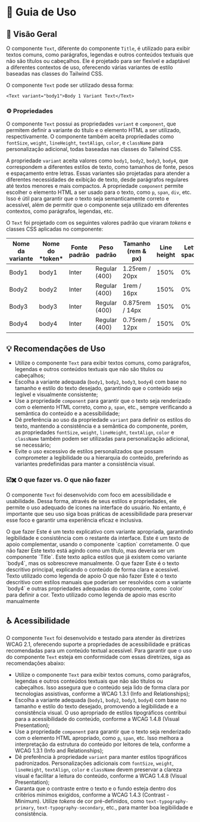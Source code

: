 
<Meta title="Componentes/Text/Guia de Uso" />

# 🧭  Guia de Uso

## 📘 Visão Geral

O componente `Text`, diferente do componente `Title`, é utilizado para exibir textos comuns, como parágrafos, legendas e outros conteúdos textuais que não são títulos ou cabeçalhos. Ele é projetado para ser flexível e adaptável a diferentes contextos de uso, oferecendo várias variantes de estilo baseadas nas classes do Tailwind CSS.

O componente `Text` pode ser utilizado dessa forma:

```tsx
<Text variant="body1">Body 1 Variant Text</Text>
```

### ⚙️ Propriedades

O componente `Text` possui as propriedades `variant` e `component`, que permitem definir a variante do título e o elemento HTML a ser utilizado, respectivamente. O componente também aceita propriedades como `fontSize`, `weight`, `lineHeight`, `textAlign`, `color`, e `className` para personalização adicional, todas baseadas nas classes do Tailwind CSS.

A propriedade `variant` aceita valores como `body1`, `body2`, `body3`, `body4`, que correspondem a diferentes estilos de texto, como tamanhos de fonte, pesos e espaçamento entre letras. Essas variantes são projetadas para atender a diferentes necessidades de exibição de texto, desde parágrafos regulares até textos menores e mais compactos.
A propriedade `component` permite escolher o elemento HTML a ser usado para o texto, como `p`, `span`, `div`, etc. Isso é útil para garantir que o texto seja semanticamente correto e acessível, além de permitir que o componente seja utilizado em diferentes contextos, como parágrafos, legendas, etc.

O `Text` foi projetado com os seguintes valores padrão que viraram *tokens* e classes CSS aplicadas no componente:

<table>
  <thead>
    <tr>
      <th>Nome da variante</th>
      <th>Nome do *token*</th>
      <th>Fonte padrão</th>
      <th>Peso padrão</th>
      <th>Tamanho (rem & px)</th>
      <th>Line height</th>
      <th>Letter spacing</th>
    </tr>
  </thead>
  <tbody>
    <tr>
      <td><Text variant="body1" className="sb-unstyled">Body1</Text></td>
      <td>body1</td>
      <td>Inter</td>
      <td>Regular (400)</td>
      <td>1.25rem / 20px</td>
      <td>150%</td>
      <td>0%</td>
    </tr>
    <tr>
      <td><Text variant="body2" className="sb-unstyled">Body2</Text></td>
      <td>body2</td>
      <td>Inter</td>
      <td>Regular (400)</td>
      <td>1rem / 16px</td>
      <td>150%</td>
      <td>0%</td>
    </tr>
    <tr>
      <td><Text variant="body3" className="sb-unstyled">Body3</Text></td>
      <td>body3</td>
      <td>Inter</td>
      <td>Regular (400)</td>
      <td>0.875rem / 14px</td>
      <td>150%</td>
      <td>0%</td>
    </tr>
    <tr>
      <td><Text variant="body4" className="sb-unstyled">Body4</Text></td>
      <td>body4</td>
      <td>Inter</td>
      <td>Regular (400)</td>
      <td>0.75rem / 12px</td>
      <td>150%</td>
      <td>0%</td>
    </tr>
  </tbody>
</table>

## 💡 Recomendações de Uso

- Utilize o componente `Text` para exibir textos comuns, como parágrafos, legendas e outros conteúdos textuais que não são títulos ou cabeçalhos;
- Escolha a variante adequada (`body1`, `body2`, `body3`, `body4`) com base no tamanho e estilo do texto desejado, garantindo que o conteúdo seja legível e visualmente consistente;
- Use a propriedade `component` para garantir que o texto seja renderizado com o elemento HTML correto, como `p`, `span`, etc., sempre verificando a semântica do conteúdo e a acessibilidade;
- Dê preferência ao uso da propriedade `variant` para definir os estilos do texto, mantendo a consistência e a semântica do componente, porém, as propriedades `fontSize`, `weight`, `lineHeight`, `textAlign`, `color` e `className` também podem ser utilizadas para personalização adicional, se necessário;
- Evite o uso excessivo de estilos personalizados que possam comprometer a legibilidade ou a hierarquia do conteúdo, preferindo as variantes predefinidas para manter a consistência visual.

### ☑️✖️ O que fazer vs. O que não fazer

O componente `Text` foi desenvolvido com foco em acessibilidade e usabilidade. Dessa forma, através de seus estilos e propriedades, ele permite o uso adequado de ícones na interface do usuário. No entanto, é importante que seu uso siga boas práticas de acessibilidade para preservar esse foco e garantir uma experiência eficaz e inclusiva.

<Title component="h4" className="!text-h6">Ao exibir textos, sempre verifique a semântica e a hierarquia do conteúdo. Utilize as variantes de texto apropriadas para garantir que o conteúdo seja legível e visualmente consistente.</Title>

<Grid cols="grid-cols-1 md:grid-cols-2" colGap="gap-x-sm" rowGap="gap-y-sm" className="!mb-2xl !mt-lg">
  <Flex direction="flex-col" rowGap="gap-x-sm" colGap="gap-y-sm" radius="rounded-lg" paddingX="px-sm" paddingY="py-sm" className="border border-default-border">
    <Flex direction="flex-col" rowGap="gap-x-sm" colGap="gap-y-nano" className="!mb-sm">
      <Chip variant="outlined" color="success"><Icon type="check_circle" color="inherit" fontSize="text-lg" className="sb-unstyled" /> O que fazer</Chip>
    </Flex>
    <Flex direction="flex-col" rowGap="gap-y-nano" className="flex-1 mt-auto">
      <Text className="sb-unstyled" variant="body2">Este é um texto explicativo com variante apropriada, garantindo legibilidade e consistência com o restante da interface.</Text>
      <Text className="sb-unstyled" variant="body4" color="text-typography-secondary">Este é um texto de apoio complementar, usando o componente `caption` corretamente.</Text>
    </Flex>
  </Flex>
  <Flex direction="flex-col" rowGap="gap-x-sm" colGap="gap-y-sm" radius="rounded-lg" paddingX="px-sm" paddingY="py-sm" className="border border-default-border">
    <Flex direction="flex-col" rowGap="gap-x-sm" colGap="gap-y-nano" className="!mb-sm">
      <Chip variant="outlined" color="error"><Icon type="cancel" color="inherit" fontSize="text-lg" className="sb-unstyled" /> O que não fazer</Chip>
    </Flex>
    <Flex direction="flex-col" rowGap="gap-y-nano" className="flex-1 mt-auto">
      <Text className="text-2xl font-bold sb-unstyled">Este texto está agindo como um título, mas deveria ser um componente `Title`.</Text>
      <Text className="text-body4 font-normal text-neutral-500 sb-unstyled">Este texto aplica estilos que já existem como variante `body4`, mas os sobrescreve manualmente.</Text>
    </Flex>
  </Flex>
</Grid>

<Title component="h4" className="!text-h6">Use variantes de texto apropriadas para cada tipo de conteúdo. Evite usar estilos manuais para simular tamanhos, pesos ou usos que já estão definidos nas variantes do componente.</Title>

<Grid cols="grid-cols-1 md:grid-cols-2" colGap="gap-x-sm" rowGap="gap-y-sm" className="!mb-2xl !mt-lg">
  <Flex direction="flex-col" rowGap="gap-x-sm" colGap="gap-y-sm" radius="rounded-lg" paddingX="px-sm" paddingY="py-sm" className="border border-default-border">
    <Flex direction="flex-col" rowGap="gap-x-sm" colGap="gap-y-nano" className="!mb-sm">
      <Chip variant="outlined" color="success"><Icon type="check_circle" color="inherit" fontSize="text-lg" className="sb-unstyled" /> O que fazer</Chip>
    </Flex>
    <Flex direction="flex-col" rowGap="gap-y-nano" className="flex-1 mt-auto">
      <Text variant="body2" className="sb-unstyled">Este é o texto descritivo principal, explicando o conteúdo de forma clara e acessível.</Text>
      <Text variant="body4" color="text-typography-secondary" className="sb-unstyled">Texto utilizado como legenda de apoio</Text>
    </Flex>
  </Flex>
  <Flex direction="flex-col" rowGap="gap-x-sm" colGap="gap-y-sm" radius="rounded-lg" paddingX="px-sm" paddingY="py-sm" className="border border-default-border">
    <Flex direction="flex-col" rowGap="gap-x-sm" colGap="gap-y-nano" className="!mb-sm">
      <Chip variant="outlined" color="error"><Icon type="cancel" color="inherit" fontSize="text-lg" className="sb-unstyled" /> O que não fazer</Chip>
    </Flex>
    <Flex direction="flex-col" rowGap="gap-y-nano" className="flex-1 mt-auto">
      <Text className="text-[14px] text-neutral-800 sb-unstyled">Este é o texto descritivo com estilos manuais que poderiam ser resolvidos com a variante `body4` e outras propriedades adequadas do componente, como `color` para definir a cor.</Text>
      <Text className="sb-unstyled text-[12px] text-neutral-600">Texto utilizado como legenda de apoio mas escrito manualmente</Text>
    </Flex>
  </Flex>
</Grid>

## ♿ Acessibilidade

O componente `Text` foi desenvolvido e testado para atender às diretrizes WCAG 2.1, oferecendo suporte a propriedades de acessibilidade e práticas recomendadas para um conteúdo textual acessível. Para garantir que o uso do componente `Text` esteja em conformidade com essas diretrizes, siga as recomendações abaixo:

- Utilize o componente `Text` para exibir textos comuns, como parágrafos, legendas e outros conteúdos textuais que não são títulos ou cabeçalhos. Isso assegura que o conteúdo seja lido de forma clara por tecnologias assistivas, conforme a <Link className="sb-unstyled text-sm" href="https://www.w3.org/WAI/WCAG21/Understanding/info-and-relationships.html" target="_blank">WCAG 1.3.1 (Info and Relationships)</Link>;
- Escolha a variante adequada (`body1`, `body2`, `body3`, `body4`) com base no tamanho e estilo do texto desejado, promovendo a legibilidade e a consistência visual. O uso apropriado de estilos tipográficos contribui para a acessibilidade do conteúdo, conforme a <Link className="sb-unstyled text-sm" href="https://www.w3.org/WAI/WCAG21/Understanding/visual-presentation.html" target="_blank">WCAG 1.4.8 (Visual Presentation)</Link>;
- Use a propriedade `component` para garantir que o texto seja renderizado com o elemento HTML apropriado, como `p`, `span`, etc. Isso melhora a interpretação da estrutura do conteúdo por leitores de tela, conforme a <Link className="sb-unstyled text-sm" href="https://www.w3.org/WAI/WCAG21/Understanding/info-and-relationships.html" target="_blank">WCAG 1.3.1 (Info and Relationships)</Link>;
- Dê preferência à propriedade `variant` para manter estilos tipográficos padronizados. Personalizações adicionais com `fontSize`, `weight`, `lineHeight`, `textAlign`, `color` e `className` devem preservar a clareza visual e facilitar a leitura do conteúdo, conforme a <Link className="sb-unstyled text-sm" href="https://www.w3.org/WAI/WCAG21/Understanding/visual-presentation.html" target="_blank">WCAG 1.4.8 (Visual Presentation)</Link>;
- Garanta que o contraste entre o texto e o fundo esteja dentro dos critérios mínimos exigidos, conforme a <Link className="sb-unstyled text-sm" href="https://www.w3.org/WAI/WCAG21/Understanding/contrast-minimum.html" target="_blank">WCAG 1.4.3 (Contrast - Minimum)</Link>. Utilize *tokens* de cor pré-definidos, como `text-typography-primary`, `text-typography-secondary`, etc., para manter boa legibilidade e consistência.
